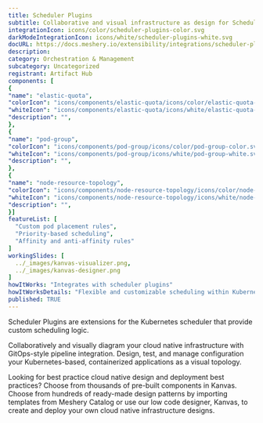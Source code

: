 ```yaml
---
title: Scheduler Plugins
subtitle: Collaborative and visual infrastructure as design for Scheduler Plugins
integrationIcon: icons/color/scheduler-plugins-color.svg
darkModeIntegrationIcon: icons/white/scheduler-plugins-white.svg
docURL: https://docs.meshery.io/extensibility/integrations/scheduler-plugins
description: 
category: Orchestration & Management
subcategory: Uncategorized
registrant: Artifact Hub
components: [
{
"name": "elastic-quota",
"colorIcon": "icons/components/elastic-quota/icons/color/elastic-quota-color.svg",
"whiteIcon": "icons/components/elastic-quota/icons/white/elastic-quota-white.svg",
"description": "",
},
{
"name": "pod-group",
"colorIcon": "icons/components/pod-group/icons/color/pod-group-color.svg",
"whiteIcon": "icons/components/pod-group/icons/white/pod-group-white.svg",
"description": "",
},
{
"name": "node-resource-topology",
"colorIcon": "icons/components/node-resource-topology/icons/color/node-resource-topology-color.svg",
"whiteIcon": "icons/components/node-resource-topology/icons/white/node-resource-topology-white.svg",
"description": "",
}]
featureList: [
  "Custom pod placement rules",
  "Priority-based scheduling",
  "Affinity and anti-affinity rules"
]
workingSlides: [
  ../_images/kanvas-visualizer.png,
  ../_images/kanvas-designer.png
]
howItWorks: "Integrates with scheduler plugins"
howItWorksDetails: "Flexible and customizable scheduling within Kubernetes"
published: TRUE
---
```

<p>
Scheduler Plugins are extensions for the Kubernetes scheduler that provide custom scheduling logic.
</p>
<p>
    Collaboratively and visually diagram your cloud native infrastructure with GitOps-style pipeline integration. Design, test, and manage configuration your Kubernetes-based, containerized applications as a visual topology.
</p>
<p>
    Looking for best practice cloud native design and deployment best practices? Choose from thousands of pre-built components in Kanvas. Choose from hundreds of ready-made design patterns by importing templates from Meshery Catalog or use our low code designer, Kanvas, to create and deploy your own cloud native infrastructure designs.
</p>

